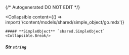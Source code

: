 {/* Autogenerated DO NOT EDIT  */}

<Collapsible
    content={() => import('/content/models/shared/simple_object/go.mdx')}
>
    ##### **SimpleObject** `shared.SimpleObject`
    <Collapsible.Break/>
</Collapsible>

##### **Str** `string`

